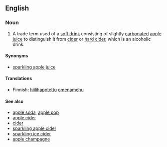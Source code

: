 ==English==

===Noun===
{{en-noun|sg=sparkling cider}}

# {{US}} A trade term used of a [[soft drink]] consisting of slightly [[carbonated]] [[apple juice]] to distinguish it from [[cider]] or [[hard cider]], which is an alcoholic drink.

====Synonyms====
* [[sparkling apple juice]]

====Translations====
{{trans-top|soft drink}}
* Finnish: [[hiilihapotettu]] [[omenamehu]]
{{trans-bottom}}

====See also====
*[[apple soda]], [[apple pop]]
*[[apple cider]]
*[[cider]]
*[[sparkling apple cider]]
*[[sparkling ice cider]]
*[[apple champagne]]